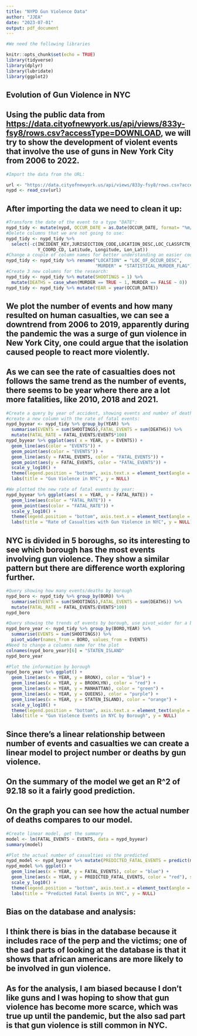 ```yaml
---
title: "NYPD Gun Violence Data"
author: "JJEA"
date: "2023-07-01"
output: pdf_document
---
```


```r
#We need the following libraries

knitr::opts_chunk$set(echo = TRUE)
library(tidyverse)
library(dplyr)
library(lubridate)
library(ggplot2)
```

## Evolution of Gun Violence in NYC

## Using the public data from <https://data.cityofnewyork.us/api/views/833y-fsy8/rows.csv?accessType=DOWNLOAD>, we will try to show the development of violent events that involve the use of guns in New York City from 2006 to 2022.



```r
#Import the data from the URL:

url <- "https://data.cityofnewyork.us/api/views/833y-fsy8/rows.csv?accessType=DOWNLOAD"
nypd <- read_csv(url)
```

## After importing the data we need to clean it up:



```r
#Transform the date of the event to a type "DATE":
nypd_tidy <- mutate(nypd, OCCUR_DATE = as.Date(OCCUR_DATE, format= "%m/%d/%Y"))
#Delete columns that we are not going to use:
nypd_tidy <- nypd_tidy %>%
  select(-c(INCIDENT_KEY,JURISDICTION_CODE,LOCATION_DESC,LOC_CLASSFCTN_DESC,X_COORD_CD,
            Y_COORD_CD, Latitude, Longitude, Lon_Lat))
#Change a couple of column names for better understanding an easier coding:
nypd_tidy <- nypd_tidy %>% rename("LOCATION" = "LOC_OF_OCCUR_DESC",
                                  "MURDER" = "STATISTICAL_MURDER_FLAG")
#Create 3 new columns for the research:
nypd_tidy <- nypd_tidy %>% mutate(SHOOTINGS = 1) %>% 
  mutate(DEATHS = case_when(MURDER == TRUE ~ 1, MURDER == FALSE ~ 0))
nypd_tidy <- nypd_tidy %>% mutate(YEAR = year(OCCUR_DATE))
```

## We plot the number of events and how many resulted on human casualties, we can see a downtrend from 2006 to 2019, apparently during the pandemic the was a surge of gun violence in New York City, one could argue that the isolation caused people to react more violently.

## As we can see the rate of casualties does not follows the same trend as the number of events, there seems to be year where there are a lot more fatalities, like 2010, 2018 and 2021.

```r
#Create a query by year of accident, showing events and number of deaths, also
#create a new column with the rate of fatal events:
nypd_byyear <- nypd_tidy %>% group_by(YEAR) %>% 
  summarise(EVENTS = sum(SHOOTINGS),FATAL_EVENTS = sum(DEATHS)) %>% 
  mutate(FATAL_RATE = FATAL_EVENTS/EVENTS*100)
nypd_byyear %>% ggplot(aes( x = YEAR, y = EVENTS)) +
  geom_line(aes(color = "EVENTS")) +
  geom_point(aes(color = "EVENTS")) +
  geom_line(aes(y = FATAL_EVENTS, color = "FATAL_EVENTS")) +
  geom_point(aes(y = FATAL_EVENTS, color = "FATAL_EVENTS")) +
  scale_y_log10() +
  theme(legend.position = "bottom", axis.text.x = element_text(angle = 90)) +
  labs(title = "Gun Violence in NYC", y = NULL)

#We plotted the new rate of fatal events by year:
nypd_byyear %>% ggplot(aes( x = YEAR, y = FATAL_RATE)) +
  geom_line(aes(color = "FATAL_RATE")) +
  geom_point(aes(color = "FATAL_RATE")) +
  scale_y_log10() +
  theme(legend.position = "bottom", axis.text.x = element_text(angle = 90)) +
  labs(title = "Rate of Casualties with Gun Violence in NYC", y = NULL)

```
## NYC is divided in 5 boroughs, so its interesting to see which borough has the most events involving gun violence. They show a similar pattern but there are difference worth exploring further.

```r
#Query showing how many events/deaths by borough
nypd_boro <- nypd_tidy %>% group_by(BORO) %>% 
  summarise(EVENTS = sum(SHOOTINGS),FATAL_EVENTS = sum(DEATHS)) %>% 
  mutate(FATAL_RATE = FATAL_EVENTS/EVENTS*100)
nypd_boro

#Query showing the trends of events by borough, use pivot_wider for a better looking table
nypd_boro_year <- nypd_tidy %>% group_by(BORO,YEAR) %>% 
  summarise(EVENTS = sum(SHOOTINGS)) %>% 
  pivot_wider(names_from = BORO, values_from = EVENTS)
#Need to change a columns name for the plot
colnames(nypd_boro_year)[6] = "STATEN_ISLAND"
nypd_boro_year

#Plot the information by borough
nypd_boro_year %>% ggplot() +
  geom_line(aes(x = YEAR, y = BRONX), color = "blue") +
  geom_line(aes(x = YEAR, y = BROOKLYN), color = "red") +
  geom_line(aes(x = YEAR, y = MANHATTAN), color = "green") +
  geom_line(aes(x = YEAR, y = QUEENS), color = "purple") +
  geom_line(aes(x = YEAR, y = STATEN_ISLAND), color = "orange") +
  scale_y_log10() +
  theme(legend.position = "bottom", axis.text.x = element_text(angle = 90)) +
  labs(title = "Gun Violence Events in NYC by Borough", y = NULL)
```
## Since there's a linear relationship between number of events and casualties we can create a linear model to project number or deaths by gun violence.

## On the summary of the model we get an R^2 of 92.18 so it a fairly good prediction.

## On the graph you can see how the actual number of deaths compares to our model.

```r
#Create linear model, get the summary
model <- lm(FATAL_EVENTS ~ EVENTS, data = nypd_byyear)
summary(model)

#Plot the actual number of casualties vs the predicted
nypd_model <- nypd_byyear %>% mutate(PREDICTED_FATAL_EVENTS = predict(model))
nypd_model %>% ggplot() +
  geom_line(aes(x = YEAR, y = FATAL_EVENTS), color = "blue") +
  geom_line(aes(x = YEAR, y = PREDICTED_FATAL_EVENTS, color = "red"), show.legend = FALSE) +
  scale_y_log10() +
  theme(legend.position = "bottom", axis.text.x = element_text(angle = 90)) +
  labs(title = "Predicted Fatal Events in NYC", y = NULL)
```



## Bias on the database and analysis:

## I think there is bias in the database because it includes race of the perp and the victims; one of the sad parts of looking at the database is that it shows that african americans are more likely to be involved in gun violence.

## As for the analysis, I am biased because I don't like guns and I was hoping to show that gun violence has become more scarce, which was true up until the pandemic, but the also sad part is that gun violence is still common in NYC.